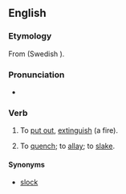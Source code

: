 ==English==

===Etymology===
From {{etyl|non}} {{term|slokna|lang=non}} (Swedish {{term|slockna|lang=sv}}).

===Pronunciation===
* {{IPA|/ˈslɒkən/}}

===Verb===
{{en-verb}}

# {{transitive|dialectal}} To [[put out]], [[extinguish]] (a fire).
# {{transitive|dialectal}} To [[quench]]; to [[allay]]; to [[slake]].

====Synonyms====
* {{sense|quench}} [[slock]]